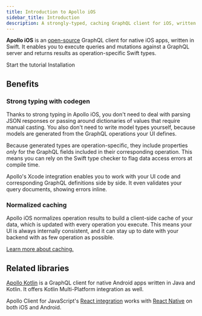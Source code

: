 ```yaml
---
title: Introduction to Apollo iOS
sidebar_title: Introduction
description: A strongly-typed, caching GraphQL client for iOS, written in Swift
---
```


**Apollo iOS** is an [open-source](https://github.com/apollographql/apollo-ios) GraphQL client for native iOS apps, written in Swift. It enables you to execute queries and mutations against a GraphQL server and returns results as operation-specific Swift types.

<p>
  <ButtonLink
    colorScheme="indigo"
    href="./tutorial/tutorial-introduction/"
  >
    Start the tutorial
  </ButtonLink>
  <ButtonLink
    href="./installation/"
  >
    Installation
  </ButtonLink>
</p>

## Benefits

### Strong typing with codegen

Thanks to strong typing in Apollo iOS, you don't need to deal with parsing JSON responses or passing around dictionaries of values that require manual casting. You also don't need to write model types yourself, because models are generated from the GraphQL operations your UI defines.

Because generated types are operation-specific, they include properties _only_ for the GraphQL fields included in their corresponding operation. This means you can rely on the Swift type checker to flag data access errors at compile time.

Apollo's Xcode integration enables you to work with your UI code and corresponding GraphQL definitions side by side. It even validates your query documents, showing errors inline.

### Normalized caching

Apollo iOS normalizes operation results to build a client-side cache of your data, which is updated with every operation you execute. This means your UI is always internally consistent, and it can stay up to date with your backend with as few operation as possible.

[Learn more about caching.](./caching/)

## Related libraries

[Apollo Kotlin](/kotlin/) is a GraphQL client for native Android apps written in Java and Kotlin. It offers Kotlin Multi-Platform integration as well.

Apollo Client for JavaScript's [React integration](/react) works with [React Native](https://facebook.github.io/react-native/) on both iOS and Android.
